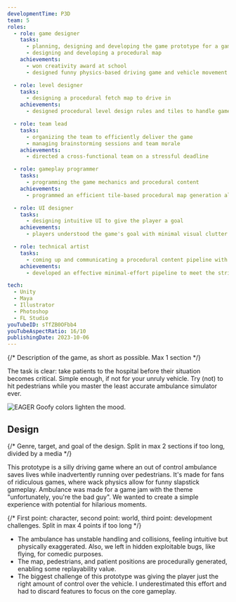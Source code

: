 ```yaml
---
developmentTime: P3D
team: 5
roles:
  - role: game designer
    tasks:
      - planning, designing and developing the game prototype for a game jam
      - designing and developing a procedural map
    achievements:
      - won creativity award at school
      - designed funny physics-based driving game and vehicle movement

  - role: level designer
    tasks:
      - designing a procedural fetch map to drive in
    achievements:
      - designed procedural level design rules and tiles to handle game duration, intuitiveness, and visibility

  - role: team lead
    tasks:
      - organizing the team to efficiently deliver the game
      - managing brainstorming sessions and team morale
    achievements:
      - directed a cross-functional team on a stressful deadline

  - role: gameplay programmer
    tasks:
      - programming the game mechanics and procedural content
    achievements:
      - programmed an efficient tile-based procedural map generation algorithm

  - role: UI designer
    tasks:
      - designing intuitive UI to give the player a goal
    achievements:
      - players understood the game's goal with minimal visual clutter

  - role: technical artist
    tasks:
      - coming up and communicating a procedural content pipeline with artists and programmers
    achievements:
      - developed an effective minimal-effort pipeline to meet the strict deadline

tech:
  - Unity
  - Maya
  - Illustrator
  - Photoshop
  - FL Studio
youTubeID: sTfZB0OFbb4
youTubeAspectRatio: 16/10
publishingDate: 2023-10-06
---
```


{/* Description of the game, as short as possible. Max 1 section */}

The task is clear: take patients to the hospital before their situation becomes critical. Simple enough, if not for your unruly vehicle. Try (not) to hit pedestrians while you master the least accurate ambulance simulator ever.

![EAGER Goofy colors lighten the mood.](./ambulance-game.png)

## Design

{/* Genre, target, and goal of the design. Split in max 2 sections if too long, divided by a media */}

This prototype is a silly driving game where an out of control ambulance saves lives while inadvertently running over pedestrians. It's made for fans of ridiculous games, where wack physics allow for funny slapstick gameplay. Ambulance was made for a game jam with the theme "unfortunately, you're the bad guy". We wanted to create a simple experience with potential for hilarious moments.

{/* First point: character, second point: world, third point: development challenges. Split in max 4 points if too long */}

- The ambulance has unstable handling and collisions, feeling intuitive but physically exaggerated. Also, we left in hidden exploitable bugs, like flying, for comedic purposes.
- The map, pedestrians, and patient positions are procedurally generated, enabling some replayability value.
- The biggest challenge of this prototype was giving the player just the right amount of control over the vehicle. I underestimated this effort and had to discard features to focus on the core gameplay.
